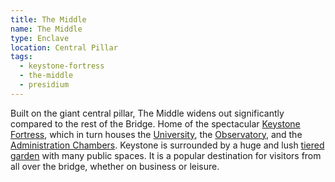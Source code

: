 ```yaml
---
title: The Middle
name: The Middle
type: Enclave
location: Central Pillar
tags:
  - keystone-fortress
  - the-middle
  - presidium
---
```

Built on the giant central pillar, The Middle widens out significantly compared
to the rest of the Bridge. Home of the spectacular
[Keystone Fortress](lore:keystone-fortress), which in turn houses 
the [University](location:the-university-in-the-middle),
the [Observatory](lore:the-observatory), and
the [Administration Chambers](lore:administration-chambers).
Keystone is surrounded by a huge and lush [tiered garden](location:presidium)
with many public spaces. It is a popular destination for visitors from all over
the bridge, whether on business or leisure.
